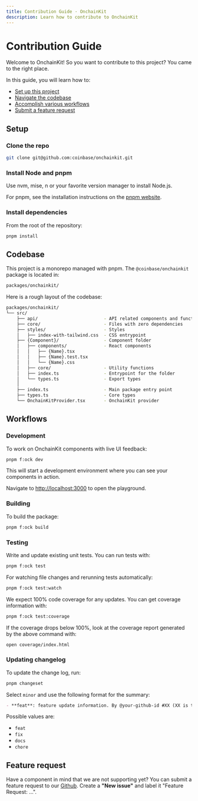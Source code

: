 ```yaml
---
title: Contribution Guide · OnchainKit
description: Learn how to contribute to OnchainKit
---
```


# Contribution Guide

Welcome to OnchainKit! So you want to contribute to this project? You came to the right place.

In this guide, you will learn how to:

- [Set up this project](#setup)
- [Navigate the codebase](#codebase)
- [Accomplish various workflows](#workflows)
- [Submit a feature request](#feature-request)

## Setup

### Clone the repo

```bash
git clone git@github.com:coinbase/onchainkit.git
```

### Install Node and pnpm

Use nvm, mise, n or your favorite version manager to install Node.js.

For pnpm, see the installation instructions on the [pnpm website](https://pnpm.io/installation).

### Install dependencies

From the root of the repository:

```bash
pnpm install
```

## Codebase

This project is a monorepo managed with pnpm. The `@coinbase/onchainkit` package is located in:

```bash
packages/onchainkit/
```

Here is a rough layout of the codebase:

```bash
packages/onchainkit/
└── src/
    ├── api/                         - API related components and functions
    ├── core/                        - Files with zero dependencies
    ├── styles/                      - Styles
    │   ├── index-with-tailwind.css  - CSS entrypoint
    ├── {Component}/                 - Component folder
    │   ├── components/              - React components
    │   │   ├── {Name}.tsx
    │   │   ├── {Name}.test.tsx
    │   │   └── {Name}.css
    │   ├── core/                    - Utility functions
    │   ├── index.ts                 - Entrypoint for the folder
    │   └── types.ts                 - Export types
    │
    ├── index.ts                     - Main package entry point
    ├── types.ts                     - Core types
    └── OnchainKitProvider.tsx       - OnchainKit provider
```

## Workflows

### Development

To work on OnchainKit components with live UI feedback:

```bash
pnpm f:ock dev
```

This will start a development environment where you can see your components in action.

Navigate to [http://localhost:3000](http://localhost:3000) to open the playground.

### Building

To build the package:

```bash
pnpm f:ock build
```

### Testing

Write and update existing unit tests. You can run tests with:

```bash
pnpm f:ock test
```

For watching file changes and rerunning tests automatically:

```bash
pnpm f:ock test:watch
```

We expect 100% code coverage for any updates. You can get coverage information with:

```bash
pnpm f:ock test:coverage
```

If the coverage drops below 100%, look at the coverage report generated by the above command with:

```bash
open coverage/index.html
```

### Updating changelog

To update the change log, run:

```bash
pnpm changeset
```

Select `minor` and use the following format for the summary:

```markdown
- **feat**: feature update information. By @your-github-id #XX (XX is the PR number)
```

Possible values are:

- `feat`
- `fix`
- `docs`
- `chore`

## Feature request

Have a component in mind that we are not supporting yet? You can submit a feature request to our [Github](https://github.com/coinbase/onchainkit/issues). Create a **"New issue"** and label it "Feature Request: ...".
